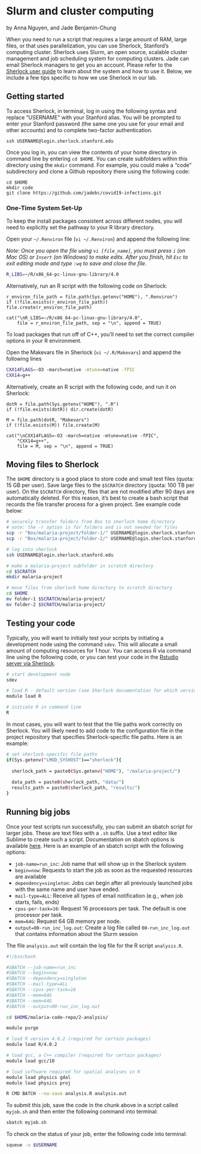 # Slurm and cluster computing {#slurm}

by Anna Nguyen, and Jade Benjamin-Chung

When you need to run a script that requires a large amount of RAM, large files, or that uses parallelization, you can use Sherlock, Stanford's computing cluster. Sherlock uses Slurm, an open source, scalable cluster management and job scheduling system for computing clusters. Jade can email Sherlock managers to get you an account. Please refer to the [Sherlock user guide](https://www.sherlock.stanford.edu/docs/overview/introduction/) to learn about the system and how to use it. Below, we include a few tips specific to how we use Sherlock in our lab. 


## Getting started

To access Sherlock, in terminal, log in using the following syntax and replace "USERNAME" with your Stanford alias. You will be prompted to enter your Stanford password (the same one you use for your email and other accounts) and to complete two-factor authentication. 

```code1
ssh USERNAME@login.sherlock.stanford.edu
```

Once you log in, you can view the contents of your home directory in command line by entering `cd $HOME`. You can create subfolders within this directory using the `mkdir` command. For example, you could make a  "code" subdirectory and clone a Github repository there using the following code: 

```code2
cd $HOME
mkdir code
git clone https://github.com/jadebc/covid19-infections.git
```

### One-Time System Set-Up

To keep the install packages consistent across different nodes, you will need to explicitly set the pathway to your R library directory. 

Open your `~/.Renviron` file (`vi ~/.Renviron`) and append the following line:

*Note: Once you open the file using `vi [file_name]`, you must press `i` (on Mac OS) or `Insert` (on Windows) to make edits. After you finish, hit `Esc` to exit editing mode and type `:wq` to save and close the file.*

```bash
R_LIBS=~/R/x86_64-pc-linux-gnu-library/4.0
```

Alternatively, run an R script with the following code on Sherlock:

```code3
r_environ_file_path = file.path(Sys.getenv("HOME"), ".Renviron")
if (!file.exists(r_environ_file_path)) file.create(r_environ_file_path)

cat("\nR_LIBS=~/R/x86_64-pc-linux-gnu-library/4.0",
    file = r_environ_file_path, sep = "\n", append = TRUE)
```

To load packages that run off of C++, you'll need to set the correct compiler options in your R environment. 

Open the Makevars file in Sherlock (`vi ~/.R/Makevars`) and append the following lines

```bash
CXX14FLAGS=-O3 -march=native -mtune=native -fPIC
CXX14=g++
```

Alternatively, create an R script with the following code, and run it on Sherlock: 

```code4
dotR = file.path(Sys.getenv("HOME"), ".R")
if (!file.exists(dotR)) dir.create(dotR)

M = file.path(dotR, "Makevars")
if (!file.exists(M)) file.create(M)

cat("\nCXX14FLAGS=-O3 -march=native -mtune=native -fPIC",
    "CXX14=g++",
    file = M, sep = "\n", append = TRUE)
```


## Moving files to Sherlock
The `$HOME` directory is a good place to store code and small test files (quota: 15 GB per user). Save large files to the `$SCRATCH` directory (quota: 100 TB per user). On the `$SCRATCH` directory, files that are not modified after 90 days are automatically deleted. For this reason, it's best to create a bash script that records the file transfer process for a given project. See example code below: 

```bash
# securely transfer folders from Box to sherlock home directory
# note: the -r option is for folders and is not needed for files
scp -r "Box/malaria-project/folder-1/" USERNAME@login.sherlock.stanford.edu:
scp -r "Box/malaria-project/folder-2/" USERNAME@login.sherlock.stanford.edu:

# log into sherlock
ssh USERNAME@login.sherlock.stanford.edu

# make a malaria-project subfolder in scratch directory
cd $SCRATCH
mkdir malaria-project

# move files from sherlock home directory to scratch directory
cd $HOME
mv folder-1 $SCRATCH/malaria-project/
mv folder-2 $SCRATCH/malaria-project/
```

## Testing your code
Typically, you will want to initially test your scripts by initiating a development node using the command `sdev`. This will allocate a small amount of computing resources for 1 hour. You can access R via command line using the following code, or you can test your code in the [Rstudio server via Sherlock](https://www.sherlock.stanford.edu/docs/user-guide/ondemand/#rstudio).

```bash
# start development node
sdev

# load R - default version (see Sherlock documentation for which version)
module load R

# initiate R in command line
R
```

In most cases, you will want to test that the file paths work correctly on Sherlock. You will likely need to add code to the configuration file in the project repository that specifies Sherlock-specific file paths. Here is an example: 

```bash
# set sherlock-specific file paths
if(Sys.getenv("LMOD_SYSHOST")=="sherlock"){
  
  sherlock_path = paste0(Sys.getenv("HOME"), "/malaria-project/")
  
  data_path = paste0(sherlock_path, "data/")
  results_path = paste0(sherlock_path, "results/")
}
```

## Running big jobs

Once your test scripts run successfully, you can submit an sbatch script for larger jobs. These are text files with a `.sh` suffix. Use a text editor like Sublime to create such a script. Documentation on sbatch options is available [here](https://slurm.schedmd.com/sbatch.html). Here is an example of an sbatch script with the following options: 

- `job-name=run_inc`: Job name that will show up in the Sherlock system
- `begin=now`: Requests to start the job as soon as the requested resources are available
- `dependency=singleton`: Jobs can begin after all previously launched jobs with the same name and user have ended. 
- `mail-type=ALL`: Receive all types of email notification (e.g., when job starts, fails, ends)
- `cpus-per-task=16`: Request 16 processors per task. The default is one processor per task.
- `mem=64G`: Request 64 GB memory per node. 
- `output=00-run_inc_log.out`: Create a log file called `00-run_inc_log.out` that contains information about the Slurm session

The file `analysis.out` will contain the log file for the R script `analysis.R`. 

```bash
#!/bin/bash

#SBATCH --job-name=run_inc
#SBATCH --begin=now
#SBATCH --dependency=singleton
#SBATCH --mail-type=ALL
#SBATCH --cpus-per-task=16
#SBATCH --mem=64G
#SBATCH --mem=64G
#SBATCH --output=00-run_inc_log.out

cd $HOME/malaria-code-repo/2-analysis/

module purge 

# load R version 4.0.2 (required for certain packages)
module load R/4.0.2

# load gcc, a C++ compiler (required for certain packages)
module load gcc/10

# load software required for spatial analyses in R
module load physics gdal
module load physics proj

R CMD BATCH --no-save analysis.R analysis.out
```

To submit this job, save the code in the chunk above in a script called `myjob.sh` and then enter the following command into terminal: 

```bash
sbatch myjob.sh 
```

To check on the status of your job, enter the following code into terminal: 

```bash
squeue -u $USERNAME
```
